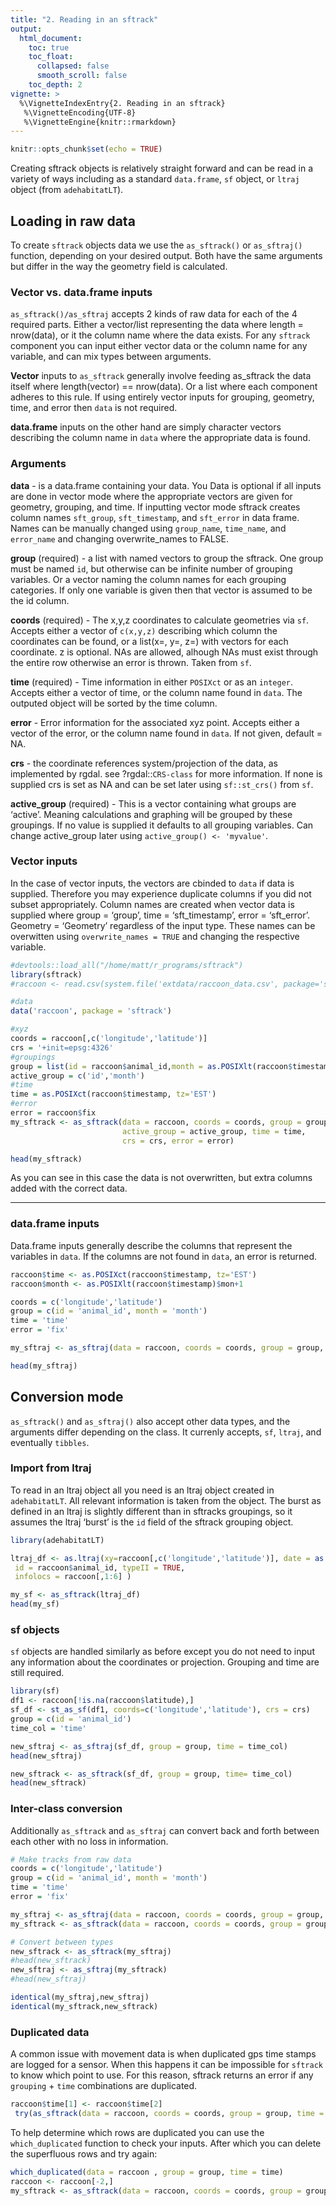 ```yaml
---
title: "2. Reading in an sftrack"
output:
  html_document:
    toc: true
    toc_float:
      collapsed: false
      smooth_scroll: false
    toc_depth: 2
vignette: >
  %\VignetteIndexEntry{2. Reading in an sftrack}
   %\VignetteEncoding{UTF-8}
   %\VignetteEngine{knitr::rmarkdown}
---
```

```r
knitr::opts_chunk$set(echo = TRUE)
```
Creating sftrack objects is relatively straight forward and can be read in a variety of ways including as a standard `data.frame`, `sf` object, or `ltraj` object (from `adehabitatLT`).  


## Loading in raw data

To create `sftrack` objects data we use the `as_sftrack()` or `as_sftraj()` function, depending on your desired output. Both have the same arguments but differ in the way the geometry field is calculated.  

### Vector vs. data.frame inputs

`as_sftrack()/as_sftraj` accepts 2 kinds of raw data for each of the 4 required parts. Either a vector/list representing the data where length = nrow(data), or it the column name where the data exists. For any `sftrack` component you can input either vector data or the column name for any variable, and can mix types between arguments.

**Vector** inputs to `as_sftrack` generally involve feeding as_sftrack the data itself where length(vector) == nrow(data). Or a list where each component adheres to this rule. If using entirely vector inputs for grouping, geometry, time, and error then `data` is not required. 

**data.frame** inputs on the other hand are simply character vectors describing the column name in `data` where the appropriate data is found.

### Arguments 

**data** - is a data.frame containing your data. You Data is optional if all inputs are done in vector mode where the appropriate vectors are given for geometry, grouping, and time. If inputting vector mode sftrack creates column names `sft_group`, `sft_timestamp`, and `sft_error` in data frame. Names can be manually changed using `group_name`, `time_name`, and `error_name` and changing overwrite_names to FALSE.

**group** (required) - a list with named vectors to group the sftrack. One group must be named `id`, but otherwise can be infinite number of grouping variables. Or a vector naming the column names for each grouping categories. If only one variable is given then that vector is assumed to be the id column.  

**coords** (required) - The x,y,z coordinates to calculate geometries via `sf`. Accepts either a vector of `c(x,y,z)` describing which column the coordinates can be found, or a list(x=, y=, z=) with vectors for each coordinate. z is optional. NAs are allowed, alhough NAs must exist through the entire row otherwise an error is thrown. Taken from `sf`.    

**time** (required) - Time information in either `POSIXct` or as an `integer`. Accepts either a vector of time, or the column name found in `data`. The outputed object will be sorted by the time column.  

**error** - Error information for the associated xyz point. Accepts either a vector of the error, or the column name found in `data`. If not given, default = NA.

**crs** - the coordinate references system/projection of the data, as implemented by rgdal. see ?rgdal::`CRS-class` for more information. If none is supplied crs is set as NA and can be set later using `sf::st_crs()` from `sf`.  

**active_group** (required) - This is a vector containing what groups are 'active'. Meaning calculations and graphing will be grouped by these groupings. If no value is supplied it defaults to all grouping variables. Can change active_group later using `active_group() <- 'myvalue'`. 


### Vector inputs

In the case of vector inputs, the vectors are cbinded to `data` if data is supplied. Therefore you may experience duplicate columns if you did not subset appropriately. Column names are created when vector data is supplied where group = 'group', time = 'sft_timestamp', error = 'sft_error'. Geometry = 'Geometry' regardless of the input type. These names can be overwitten using `overwrite_names = TRUE` and changing the respective variable.


```r
#devtools::load_all("/home/matt/r_programs/sftrack")
library(sftrack)
#raccoon <- read.csv(system.file('extdata/raccoon_data.csv', package='sftrack'))

#data
data('raccoon', package = 'sftrack')

#xyz
coords = raccoon[,c('longitude','latitude')]
crs = '+init=epsg:4326'
#groupings
group = list(id = raccoon$animal_id,month = as.POSIXlt(raccoon$timestamp)$mon+1)
active_group = c('id','month')
#time
time = as.POSIXct(raccoon$timestamp, tz='EST')
#error
error = raccoon$fix
my_sftrack <- as_sftrack(data = raccoon, coords = coords, group = group, 
                         active_group = active_group, time = time, 
                         crs = crs, error = error)

head(my_sftrack)

```

As you can see in this case the data is not overwritten, but extra columns added with the correct data.

-------------

### data.frame inputs  

Data.frame inputs generally describe the columns that represent the variables in `data`. If the columns are not found in `data`, an error is returned. 


```r
raccoon$time <- as.POSIXct(raccoon$timestamp, tz='EST')
raccoon$month <- as.POSIXlt(raccoon$timestamp)$mon+1

coords = c('longitude','latitude')
group = c(id = 'animal_id', month = 'month')
time = 'time'
error = 'fix'

my_sftraj <- as_sftraj(data = raccoon, coords = coords, group = group, time = time, error = error)

head(my_sftraj)
```

## Conversion mode

`as_sftrack()` and `as_sftraj()` also accept other data types, and the arguments differ depending on the class. It currenly accepts, `sf`, `ltraj`, and eventually `tibbles`. 

### Import from ltraj
To read in an ltraj object all you need is an ltraj object created in `adehabitatLT`. All relevant information is taken from the object. The burst as defined in an ltraj is slightly different than in sftracks groupings, so it assumes the ltraj 'burst' is the `id` field of the sftrack grouping object.

```r
library(adehabitatLT)

ltraj_df <- as.ltraj(xy=raccoon[,c('longitude','latitude')], date = as.POSIXct(raccoon$timestamp),
 id = raccoon$animal_id, typeII = TRUE,
 infolocs = raccoon[,1:6] )

my_sf <- as_sftrack(ltraj_df)
head(my_sf)


```

### sf objects
`sf` objects are handled similarly as before except you do not need to input any information about the coordinates or projection. Grouping and time are still required.

```r
library(sf)
df1 <- raccoon[!is.na(raccoon$latitude),]
sf_df <- st_as_sf(df1, coords=c('longitude','latitude'), crs = crs)
group = c(id = 'animal_id')
time_col = 'time'

new_sftraj <- as_sftraj(sf_df, group = group, time = time_col) 
head(new_sftraj)

new_sftrack <- as_sftrack(sf_df, group = group, time= time_col) 
head(new_sftrack)

```

### Inter-class conversion
Additionally `as_sftrack` and `as_sftraj` can convert back and forth between each other with no loss in information.

```r
# Make tracks from raw data
coords = c('longitude','latitude')
group = c(id = 'animal_id', month = 'month')
time = 'time'
error = 'fix'

my_sftraj <- as_sftraj(data = raccoon, coords = coords, group = group, time = time, error = error)
my_sftrack <- as_sftrack(data = raccoon, coords = coords, group = group, time = time, error = error)

# Convert between types
new_sftrack <- as_sftrack(my_sftraj)
#head(new_sftrack)
new_sftraj <- as_sftraj(my_sftrack)
#head(new_sftraj)

identical(my_sftraj,new_sftraj)
identical(my_sftrack,new_sftrack)
```
### Duplicated data
A common issue with movement data is when duplicated gps time stamps are logged for a sensor. When this happens it can be impossible for `sftrack` to know which point to use. For this reason, sftrack returns an error if any `grouping` + `time` combinations are duplicated. 


```r

raccoon$time[1] <- raccoon$time[2]
 try(as_sftrack(data = raccoon, coords = coords, group = group, time = time, error = error))

```
To help determine which rows are duplicated you can use the `which_duplicated` function to check your inputs. After which you can delete the superfluous rows and try again:

```r
which_duplicated(data = raccoon , group = group, time = time)
raccoon <- raccoon[-2,]
my_sftrack <- as_sftrack(data = raccoon, coords = coords, group = group, time = time, error = error)

```
